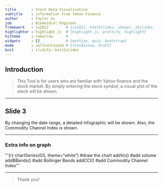 ```yaml
---
title       : Stock Data Visualisation
subtitle    : information from Yahoo Finance
author      : Taylor Xu 
job         : Biomeidcal Engineer
framework   : io2012        # {io2012, html5slides, shower, dzslides, ...}
highlighter : highlight.js  # {highlight.js, prettify, highlight}
hitheme     : tomorrow      # 
widgets     : []            # {mathjax, quiz, bootstrap}
mode        : selfcontained # {standalone, draft}
knit        : slidify::knit2slides
---
```

## Introduction

> This Tool is for users who are familiar with Yahoo finance and the stock market.
> By simply entering the stock symbol, a visual plot of the stock will be shown.

---

## Slide 3

By changing the date range, a detailed infographic will be shown.
Also, the Commodity Channel Index is shown.

---

### Extra info on graph

'''{r}
chartSeries(GS, theme="white") #draw the chart 
addVo() #add volume 
addBBands() #add Bollinger Bands 
addCCI() #add Commodity Channel Index
'''

---


> Thank you!


